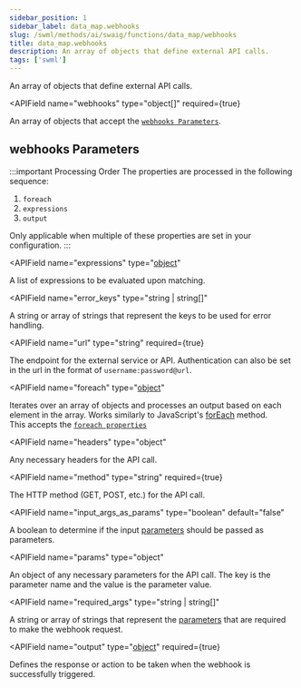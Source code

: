 ```yaml
---
sidebar_position: 1
sidebar_label: data_map.webhooks
slug: /swml/methods/ai/swaig/functions/data_map/webhooks
title: data_map.webhooks
description: An array of objects that define external API calls.
tags: ['swml']
---
```



An array of objects that define external API calls.

<APIField
  name="webhooks"
  type="object[]"
  required={true}
>
  An array of objects that accept the [`webhooks Parameters`](#webhooks-parameters).
</APIField>



## **webhooks Parameters**

:::important Processing Order
The properties are processed in the following sequence:

1. `foreach`
2. `expressions` 
3. `output`

Only applicable when multiple of these properties are set in your configuration.
:::

<APIField
  name="expressions"
  type="[object](../data_map.expressions.mdx)"
>
  A list of expressions to be evaluated upon matching.
</APIField>

<APIField
  name="error_keys"
  type="string | string[]"
>
  A string or array of strings that represent the keys to be used for error handling.
</APIField>

<APIField
  name="url"
  type="string"
  required={true}
>
  The endpoint for the external service or API. Authentication can also be set in the url in the format of `username:password@url`.
</APIField>

<APIField
  name="foreach"
  type="[object](./foreach.mdx)"
>
  Iterates over an array of objects and processes an output based on each element in the array. Works similarly to JavaScript's [forEach](https://www.w3schools.com/jsref/jsref_foreach.asp) method.<br />This accepts the [`foreach properties`](./foreach.mdx#foreach-properties)
</APIField>

<APIField
  name="headers"
  type="object"
>
  Any necessary headers for the API call.
</APIField>

<APIField
  name="method"
  type="string"
  required={true}
>
  The HTTP method (GET, POST, etc.) for the API call.
</APIField>

<APIField
  name="input_args_as_params"
  type="boolean"
  default="false"
>
  A boolean to determine if the input [parameters](../../parameters/index.mdx) should be passed as parameters.
</APIField>

<APIField
  name="params"
  type="object"
>
  An object of any necessary parameters for the API call. The key is the parameter name and the value is the parameter value.
</APIField>

<APIField
  name="required_args"
  type="string | string[]"
>
  A string or array of strings that represent the [parameters](../../parameters/index.mdx) that are required to make the webhook request.
</APIField>

<APIField
  name="output"
  type="[object](../data_map.output.mdx)"
  required={true}
>
  Defines the response or action to be taken when the webhook is successfully triggered.
</APIField>

